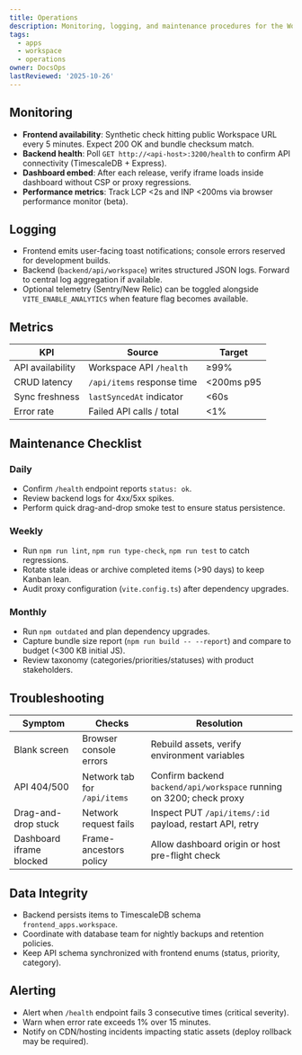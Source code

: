 ```yaml
---
title: Operations
description: Monitoring, logging, and maintenance procedures for the Workspace application.
tags:
  - apps
  - workspace
  - operations
owner: DocsOps
lastReviewed: '2025-10-26'
---
```

## Monitoring

- **Frontend availability**: Synthetic check hitting public Workspace URL every 5 minutes. Expect 200 OK and bundle checksum match.
- **Backend health**: Poll `GET http://<api-host>:3200/health` to confirm API connectivity (TimescaleDB + Express).
- **Dashboard embed**: After each release, verify iframe loads inside dashboard without CSP or proxy regressions.
- **Performance metrics**: Track LCP &lt;2s and INP &lt;200ms via browser performance monitor (beta).

## Logging

- Frontend emits user-facing toast notifications; console errors reserved for development builds.
- Backend (`backend/api/workspace`) writes structured JSON logs. Forward to central log aggregation if available.
- Optional telemetry (Sentry/New Relic) can be toggled alongside `VITE_ENABLE_ANALYTICS` when feature flag becomes available.

## Metrics

| KPI | Source | Target |
|-----|--------|--------|
| API availability | Workspace API `/health` | ≥99% |
| CRUD latency | `/api/items` response time | &lt;200ms p95 |
| Sync freshness | `lastSyncedAt` indicator | &lt;60s |
| Error rate | Failed API calls / total | &lt;1% |

## Maintenance Checklist

### Daily

- Confirm `/health` endpoint reports `status: ok`.
- Review backend logs for 4xx/5xx spikes.
- Perform quick drag-and-drop smoke test to ensure status persistence.

### Weekly

- Run `npm run lint`, `npm run type-check`, `npm run test` to catch regressions.
- Rotate stale ideas or archive completed items (&gt;90 days) to keep Kanban lean.
- Audit proxy configuration (`vite.config.ts`) after dependency upgrades.

### Monthly

- Run `npm outdated` and plan dependency upgrades.
- Capture bundle size report (`npm run build -- --report`) and compare to budget (&lt;300 KB initial JS).
- Review taxonomy (categories/priorities/statuses) with product stakeholders.

## Troubleshooting

| Symptom | Checks | Resolution |
|---------|--------|------------|
| Blank screen | Browser console errors | Rebuild assets, verify environment variables |
| API 404/500 | Network tab for `/api/items` | Confirm backend `backend/api/workspace` running on 3200; check proxy |
| Drag-and-drop stuck | Network request fails | Inspect PUT `/api/items/:id` payload, restart API, retry |
| Dashboard iframe blocked | Frame-ancestors policy | Allow dashboard origin or host pre-flight check |

## Data Integrity

- Backend persists items to TimescaleDB schema `frontend_apps.workspace`.
- Coordinate with database team for nightly backups and retention policies.
- Keep API schema synchronized with frontend enums (status, priority, category).

## Alerting

- Alert when `/health` endpoint fails 3 consecutive times (critical severity).
- Warn when error rate exceeds 1% over 15 minutes.
- Notify on CDN/hosting incidents impacting static assets (deploy rollback may be required).
